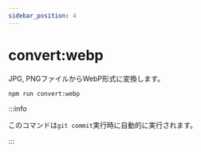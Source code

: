 ```yaml
---
sidebar_position: 4
---
```


# convert:webp

JPG, PNGファイルからWebP形式に変換します。

```bash
npm run convert:webp
```

:::info

このコマンドは`git commit`実行時に自動的に実行されます。

:::
